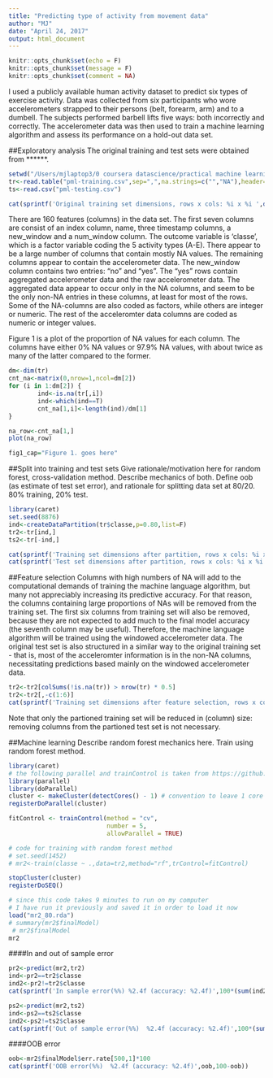 ```yaml
---
title: "Predicting type of activity from movement data"
author: "MJ"
date: "April 24, 2017"
output: html_document
---
```


```r
knitr::opts_chunk$set(echo = F)
knitr::opts_chunk$set(message = F)
knitr::opts_chunk$set(comment = NA)
```

I used a publicly available human activity dataset to predict six types of exercise activity. Data was collected from six participants who wore accelerometers strapped to their persons (belt, forearm, arm) and to a dumbell. The subjects performed barbell lifts five  ways: both incorrectly and correctly. The accelerometer data was then used to train a machine learning algorithm and assess its performance on a hold-out data set.


##Exploratory analysis
The original training and test sets were obtained from ******.
```r
setwd("/Users/mjlaptop3/0 coursera datascience/practical machine learning/0 week04/0 project/pml_wk04_proj")
tr<-read.table("pml-training.csv",sep=",",na.strings=c("","NA"),header=T)
ts<-read.csv("pml-testing.csv")

cat(sprintf('Original training set dimensions, rows x cols: %i x %i ',dim(tr)[1],dim(tr)[2]))
```
There are 160 features (columns) in the data set. The first seven columns are consist of an index column, name, three timestamp columns, a new_window and a num_window column. The outcome variable is 'classe', which is a factor variable coding the 5 activity types (A-E). There appear to be a large number of columns that contain mostly NA values. The remaining columns appear to contain the accelerometer data. The new_window column contains two entries: "no" and "yes". The "yes" rows contain aggregated accelerometer data and the raw accelerometer data. The aggregated data appear to occur only in the NA columns, and seem to be the only non-NA entries in these columns, at least for most of the rows. Some of the NA-columns are also coded as factors, while others are integer or numeric. The rest of the acceleromter data columns are coded as numeric or integer values.

Figure 1 is a plot of the proportion of NA values for each column. The columns have either 0% NA values or 97.9% NA values, with about twice as many of the latter compared to the former.

```r
dm<-dim(tr)
cnt_na<-matrix(0,nrow=1,ncol=dm[2])
for (i in 1:dm[2]) {
        ind<-is.na(tr[,i])
        ind<-which(ind==T)
        cnt_na[1,i]<-length(ind)/dm[1]
}

na_row<-cnt_na[1,]
plot(na_row)

fig1_cap="Figure 1. goes here"
```

##Split into training and test sets
Give rationale/motivation here for random forest, cross-validation method. Describe mechanics of both. Define oob (as estimate of test set error), and rationale for splitting data set at 80/20.
80% training, 20% test.
```r
library(caret)
set.seed(8876)
ind<-createDataPartition(tr$classe,p=0.80,list=F)
tr2<-tr[ind,]
ts2<-tr[-ind,]

```

```r
cat(sprintf('Training set dimensions after partition, rows x cols: %i x %i ',dim(tr2)[1],dim(tr2)[2]))
cat(sprintf('Test set dimensions after partition, rows x cols: %i x %i ',dim(ts2)[1],dim(ts2)[2]))
```


##Feature selection
Columns with high numbers of NA will add to the computational demands of training the machine language algorithm, but many not appreciably increasing its predictive accuracy. For that reason, the columns containing large proportions of NAs will be removed from the training set. The first six columns from training set will also be removed, because they are not expected to add much to the final model accuracy (the seventh column may be useful). Therefore, the machine language algorithm will be trained using the windowed accelerometer data. The original test set is also structured in a similar way to the original training set - that is, most of the acceleromter information is in the non-NA columns, necessitating predictions based mainly on the windowed accelerometer data.

```r
tr2<-tr2[colSums(!is.na(tr)) > nrow(tr) * 0.5]
tr2<-tr2[,-c(1:6)]
cat(sprintf('Training set dimensions after feature selection, rows x cols: %i x %i ',dim(tr2)[1],dim(tr2)[2]))
```
Note that only the partioned training set will be reduced in (column) size: removing columns from the partioned test set is not necessary.

##Machine learning
Describe random forest mechanics here. Train using random forest method.
```r
library(caret)
# the following parallel and trainControl is taken from https://github.com/lgreski/datasciencectacontent/blob/master/markdown/pml-randomForestPerformance.md
library(parallel)
library(doParallel)
cluster <- makeCluster(detectCores() - 1) # convention to leave 1 core for OS
registerDoParallel(cluster)

fitControl <- trainControl(method = "cv",
                           number = 5,
                           allowParallel = TRUE)

# code for training with random forest method
# set.seed(1452)
# mr2<-train(classe ~ .,data=tr2,method="rf",trControl=fitControl)

stopCluster(cluster)
registerDoSEQ()

# since this code takes 9 minutes to run on my computer
# I have run it previously and saved it in order to load it now
load("mr2_80.rda")
# summary(mr2$finalModel)
 # mr2$finalModel
mr2
```

####In and out of sample error
```r
pr2<-predict(mr2,tr2)
ind<-pr2==tr2$classe
ind2<-pr2!=tr2$classe
cat(sprintf('In sample error(%%) %2.4f (accuracy: %2.4f)',100*(sum(ind2)/length(tr2$class)), 100*(sum(ind)/length(tr2$class))))

ps2<-predict(mr2,ts2)
ind<-ps2==ts2$classe
ind2<-ps2!=ts2$classe
cat(sprintf('Out of sample error(%%)  %2.4f (accuracy: %2.4f)',100*(sum(ind2)/length(ts2$class)), 100*(sum(ind)/length(ts2$class))))
```

####OOB error
```r
oob<-mr2$finalModel$err.rate[500,1]*100
cat(sprintf('OOB error(%%)  %2.4f (accuracy: %2.4f)',oob,100-oob))
```